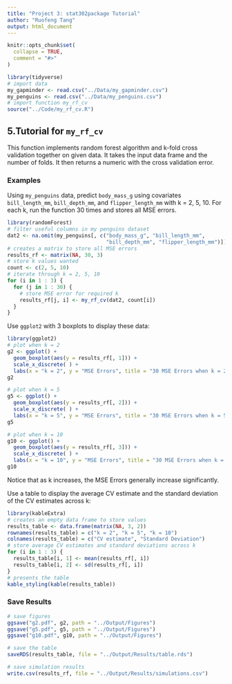 ```yaml
---
title: "Project 3: stat302package Tutorial"
author: "Ruofeng Tang"
output: html_document
---
```


```r
knitr::opts_chunk$set(
  collapse = TRUE,
  comment = "#>"
)
```

```r
library(tidyverse)
# import data
my_gapminder <- read.csv("../Data/my_gapminder.csv")
my_penguins <- read.csv("../Data/my_penguins.csv")
# import function my_rf_cv
source("../Code/my_rf_cv.R")
```

## 5.Tutorial for `my_rf_cv`

This function implements random forest algorithm and k-fold cross validation together on given data. It takes the input data frame and the number of folds. It then returns a numeric with the cross validation error.

### Examples

Using `my_penguins` data, predict `body_mass_g` using covariates `bill_length_mm`, `bill_depth_mm`, and `flipper_length_mm` with k = 2, 5, 10. For each k, run the function 30 times and stores all MSE errors. 

```r
library(randomForest)
# filter useful columns in my penguins dataset
dat2 <- na.omit(my_penguins[, c("body_mass_g", "bill_length_mm", 
                                "bill_depth_mm", "flipper_length_mm")])
# creates a matrix to store all MSE errors
results_rf <- matrix(NA, 30, 3)
# store k values wanted
count <- c(2, 5, 10)
# iterate through k = 2, 5, 10
for (i in 1 : 3) {
  for (j in 1 : 30) {
    # store MSE error for required k
    results_rf[j, i] <- my_rf_cv(dat2, count[i])
  }
}
```

Use `ggplot2` with 3 boxplots to display these data:

```r
library(ggplot2)
# plot when k = 2
g2 <- ggplot() + 
  geom_boxplot(aes(y = results_rf[, 1])) + 
  scale_x_discrete( ) +
  labs(x = "k = 2", y = "MSE Errors", title = "30 MSE Errors when k = 2")
g2

# plot when k = 5
g5 <- ggplot() + 
  geom_boxplot(aes(y = results_rf[, 2])) + 
  scale_x_discrete( ) +
  labs(x = "k = 5", y = "MSE Errors", title = "30 MSE Errors when k = 5")
g5

# plot when k = 10
g10 <- ggplot() + 
  geom_boxplot(aes(y = results_rf[, 3])) + 
  scale_x_discrete( ) +
  labs(x = "k = 10", y = "MSE Errors", title = "30 MSE Errors when k = 10")
g10
```

Notice that as k increases, the MSE Errors generally increase significantly. 

Use a table to display the average CV estimate and the standard deviation of the CV estimates across k:

```r
library(kableExtra)
# creates an empty data frame to store values
results_table <- data.frame(matrix(NA, 3, 2))
rownames(results_table) = c("k = 2", "k = 5", "k = 10")
colnames(results_table) = c("CV estimate", "Standard Deviation")
# store average CV estimates and standard deviations across k
for (i in 1 : 3) {
  results_table[i, 1] <- mean(results_rf[, i])
  results_table[i, 2] <- sd(results_rf[, i])
}
# presents the table
kable_styling(kable(results_table))
```

### Save Results

```r
# save figures
ggsave("g2.pdf", g2, path = "../Output/Figures")
ggsave("g5.pdf", g5, path = "../Output/Figures")
ggsave("g10.pdf", g10, path = "../Output/Figures")

# save the table
saveRDS(results_table, file = "../Output/Results/table.rds")

# save simulation results
write.csv(results_rf, file = "../Output/Results/simulations.csv")
```
